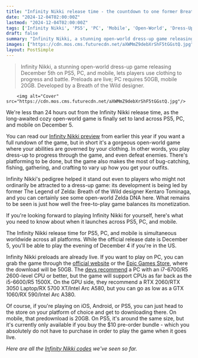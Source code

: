 ```yaml
---
title: "Infinity Nikki release time - the countdown to one former Breath of the Wild dev's cozy open-world game is on for PS5, PC, and mobile"
date: "2024-12-04T02:00:00Z"
lastmod: "2024-12-04T02:00:00Z"
tags: ['Infinity Nikki', 'PS5', 'PC', 'Mobile', 'Open-World', 'Dress-Up', 'Free-to-Play']
draft: false
summary: "Infinity Nikki, a stunning open-world dress-up game releasing December 5th on PS5, PC, and mobile, lets players use clothing to progress and battle.  Preloads are live;  PC requires 50GB, mobile 20GB.  Developed by a Breath of the Wild designer."
images: ["https://cdn.mos.cms.futurecdn.net/aXWMmZ9debXrShF5tGGstQ.jpg"]
layout: PostSimple
---
```

> Infinity Nikki, a stunning open-world dress-up game releasing December 5th on PS5, PC, and mobile, lets players use clothing to progress and battle.  Preloads are live;  PC requires 50GB, mobile 20GB.  Developed by a Breath of the Wild designer.


        <img alt="Cover" src="https://cdn.mos.cms.futurecdn.net/aXWMmZ9debXrShF5tGGstQ.jpg"/>
        
We're less than 24 hours out from the Infinity Nikki release time, as the long-awaited cozy open-world game is finally set to land across PS5, PC, and mobile on December 5.

You can read our [Infinity Nikki preview](https://www.gamesradar.com/games/open-world/infinity-nikki-is-a-stunning-open-world-game-that-somehow-fits-in-almost-everything-ive-ever-wanted-and-i-already-cant-wait-to-play-more/) from earlier this year if you want a full rundown of the game, but in short it's a gorgeous open-world game where your abilities are governed by your clothing. In other words, you play dress-up to progress through the game, and even defeat enemies. There's platforming to be done, but the game also makes the most of bug-catching, fishing, gathering, and crafting to vary up how you get your outfits.

Infinity Nikki's pedigree helped it stand out even to players who might not ordinarily be attracted to a dress-up game: its development is being led by former The Legend of Zelda: Breath of the Wild designer Kentaro Tominaga, and you can certainly see some open-world Zelda DNA here. What remains to be seen is just how well the free-to-play game balances its monetization.

If you're looking forward to playing Infinity Nikki for yourself, here's what you need to know about when it launches across PS5, PC, and mobile.

The Infinity Nikki release time for PS5, PC, and mobile is simultaneous worldwide across all platforms. While the official release date is December 5, you'll be able to play the evening of December 4 if you're in the US.

Infinity Nikki preloads are already live. If you want to play on PC, you can grab the game through the [official website](https://infinitynikki.infoldgames.com/en/home) or the [Epic Games Store](https://store.epicgames.com/en-US/p/infinity-nikki-71fc64), where the download will be 50GB. The [devs recommend](https://infinitynikki.infoldgames.com/en/news/16) a PC with an i7-6700/R5 2600-level CPU or better, but the game will support CPUs as far back as the i5-6600/R5 1500X. On the GPU side, they recommend a RTX 2060/RTX 3050 Laptop/RX 5700 XT/Intel Arc A580, but you can go as low as a GTX 1060/RX 590/Intel Arc A380.

Of course, if you're playing on iOS, Android, or PS5, you can just head to the store on your platform of choice and get to downloading there. On mobile, that predownload is 20GB. On PS5, it's around the same size, but it's currently only available if you buy the $10 pre-order bundle - which you absolutely do not have to purchase in order to play the game when it goes live.

*Here are all the *[<em>Infinity Nikki codes</em>](https://www.gamesradar.com/games/open-world/infinity-nikki-codes-redeem/)* we've seen so far.*
        
